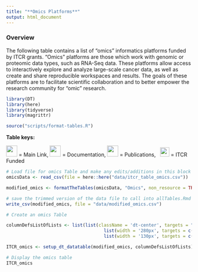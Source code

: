 ```yaml
---
title: "**Omics Platforms**"
output: html_document
---
```


### **Overview**

The following table contains a list of "omics" informatics platforms funded by ITCR grants. "Omics" platforms are those which work with genomic or proteomic data types, such as RNA-Seq data. These platforms allow access to interactively explore and analyze large-scale cancer data, as well as create and share reproducible workspaces and results. The goals of these platforms are to facilitate scientific collaboration and to better empower the research community for "omic" research. 

```r
library(DT)
library(here)
library(tidyverse)
library(magrittr)

source("scripts/format-tables.R")
```

**Table keys:** 
<div title="Table keys"> 
<img src="resources/images/Hyperlink2.png"  height="30"> </img> = Main Link, <img src="resources/images/Documentation2.png" height="30"> </img> = Documentation, <img src="resources/images/Publication2.png" height="30"> </img> = Publications, &nbsp; <img src="ITCRLogo.png" height="25"> </img> = ITCR Funded
</div>

```r
# Load file for omics Table and make any edits/additions in this block
omicsData <- read_csv(file = here::here("data/itcr_table_omics.csv"))

```

```r

modified_omics <- formatTheTables(omicsData, "Omics", non_resource = TRUE)

# save the trimmed version of the data file to call into allTables.Rmd
write_csv(modified_omics, file = "data/modified_omics.csv")
```


```r
# Create an omics Table

columnDefsListOfLists <- list(list(className = 'dt-center', targets = "_all"),
                                     list(width = '280px', targets = c(2)) , 
                                     list(width = '130px', targets = c(3)) )

ITCR_omics <- setup_dt_datatable(modified_omics, columnDefsListOfLists)
```

```r
# Display the omics table
ITCR_omics
```
